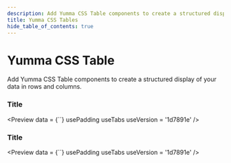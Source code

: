 ```yaml
---
description: Add Yumma CSS Table components to create a structured display of your data in rows and columns.
title: Yumma CSS Tables
hide_table_of_contents: true
---
```



# Yumma CSS Table

Add Yumma CSS Table components to create a structured display of your data in rows and columns.

### Title

<Preview
  data = {``}
  usePadding
  useTabs
  useVersion = '1d7891e'
/>

### Title

<Preview
  data = {``}
  usePadding
  useTabs
  useVersion = '1d7891e'
/>